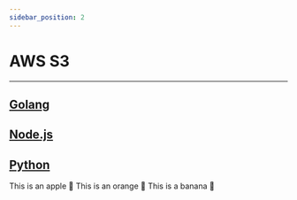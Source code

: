 ```yaml
---
sidebar_position: 2
---
```


# AWS S3

---
[Golang](https://github.com/defang-io/defang/tree/main/samples/golang/AWS%20S3 "Visit the Golang Sample")
---
[Node.js](https://github.com/defang-io/defang/tree/main/samples/nodejs/AWS%20S3)
---
[Python](https://github.com/defang-io/defang/tree/main/samples/python/AWS%20S3)
---


<Tabs>
  <TabItem value="Golang" label="Golang" default>
    This is an apple 🍎
  </TabItem>
  <TabItem value="Node.js" label="Node.js">
    This is an orange 🍊
  </TabItem>
  <TabItem value="Python" label="Python">
    This is a banana 🍌
  </TabItem>
</Tabs>
